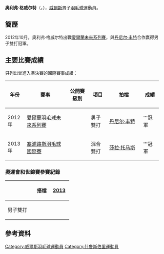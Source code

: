 {{noteTA|G1=Badminton}}
{{Infobox 羽球選手
| playername              = 奥利弗·格威尔特<br/>{{lang|en|Oliver Gwilt}}
| image                   = 
| size                    = 
| caption                 = 
| birth_name              = 
| date_of_birth           = {{birth_date_and_age|1993|6|28}}
| place_of_birth          = 
| height                  = 
| weight                  = 
| event                   = 男子雙打、混合雙打
| country                 = {{GBR}}<br/>{{WAL}}
| years_started           = 
| coach                   = 
| highest_ranking         = 第85位（男雙-[[丹尼尔·丰特|丹尼尔·丰特]]）
| date_of_highest_ranking = 2013年7月18日<ref name="ranking">[http://bwfcontent.tournamentsoftware.com/ranking/player.aspx?id=10445&player=208040 BWF World Ranking - Ranking of Oliver GWILT (77053)]{{en}}</ref>
| current_ranking         = 第527位（男雙-[[马修·卡德尔|卡德尔]]）<br/>第809位（混雙-[[Emilie_Gwilt|格威尔特]]）
| date_of_current_ranking = 2016年1月7日<ref>[http://bwfcontent.tournamentsoftware.com/ranking/category.aspx?id=10445&category=474 BWF World Ranking - BWF世界排名榜 (1/7/2016) - Men's doubles]{{en}}</ref><ref>[http://bwfcontent.tournamentsoftware.com/ranking/category.aspx?id=10445&category=476 BWF World Ranking - BWF世界排名榜 (1/7/2016) - Mixed doubles] {{Wayback|url=http://bwfcontent.tournamentsoftware.com/ranking/category.aspx?id=10445&category=476 |date=20181001163336 }}{{en}}</ref>
| played                  = 8勝–10負（男單）<br/>40勝–42負（男雙）<br/>19勝–23負（混雙）
| titles                  = 
| bwf_profile             = 5C1BB652-E230-4C56-8598-A851C2DBD6ED
| bwf_id                  = 77053
| updated                 = 2016年1月13日
}}
{{MedalTableTop}}
{{MedalSport | 男子[[羽毛球|羽毛球]]}}
{{MedalCountry | {{WAL}}}}
{{MedalBottom}}
'''奥利弗·格威尔特'''（{{lang-en|'''Oliver Gwilt'''}}，{{bd|1993年|6月28日|}}），[[威爾斯|威爾斯]]男子[[羽毛球|羽毛球]]運動員。

==簡歷==
2012年10月，奥利弗·格威尔特出戰[[2012年愛爾蘭羽毛球未來系列賽|愛爾蘭未來系列賽]]，與[[丹尼尔·丰特|丹尼尔·丰特]]合作赢得男子雙打冠軍。

==主要比賽成績==
只列出曾進入準決賽的國際賽事成績：
{| class=wikitable style="text-align:center; font-size:small;" 
!width="50"|年份
!width="180"|賽事
!width="80"|公開賽級別
!width="60"|項目
!width="140"|拍檔
!width="50"|成績
|-
!rowspan="1"|2012年
|[[2012年愛爾蘭羽毛球未來系列賽|愛爾蘭羽毛球未來系列賽]]
|{{BWFFS}}
|男子雙打
|[[丹尼尔·丰特|丹尼尔·丰特]]
|bgcolor="gold"|'''冠軍
|-
!rowspan="1"|2013年
|[[2013年塞浦路斯羽毛球國際賽|塞浦路斯羽毛球國際賽]]
|{{BWFIS}}
|混合雙打
|[[莎拉·托马斯|莎拉·托马斯]]
|bgcolor="gold"|'''冠軍
|}
{{BWF賽事級別索引}}

===奧運會和世錦賽參賽紀錄===
{| class=wikitable style="text-align:center; font-size:small;" 
!
!搭檔
!width="50"|[[2013年世界羽毛球錦標賽|2013]]
|-
!width="80"|男子雙打
|align="left"|{{nowrap|[[丹尼尔·丰特|丹尼尔·丰特]]}}
|{{nowrap|[[2013年世界羽毛球錦標賽男子雙打項目|48強]] (退賽)}}
|}

==參考資料==
{{Reflist}}

{{DEFAULTSORT:Gwilt, Oliver}}
[[Category:威爾斯羽毛球運動員|Category:威爾斯羽毛球運動員]]
[[Category:什鲁斯伯里運動員|Category:什鲁斯伯里運動員]]